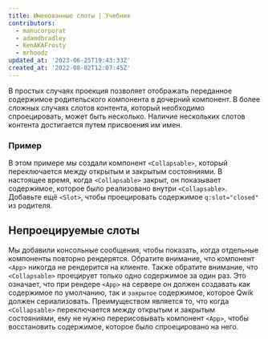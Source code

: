 ```yaml
---
title: Именованные слоты | Учебник
contributors:
  - manucorporat
  - adamdbradley
  - KenAKAFrosty
  - mrhoodz
updated_at: '2023-06-25T19:43:33Z'
created_at: '2022-08-02T12:07:45Z'
---
```


В простых случаях проекция позволяет отображать переданное содержимое родительского компонента в дочерний компонент. В более сложных случаях слотов контента, который необходимо спроецировать, может быть несколько. Наличие нескольких слотов контента достигается путем присвоения им имен.

### Пример

В этом примере мы создали компонент `<Collapsable>`, который переключается между открытым и закрытым состояниями. В настоящее время, когда `<Collapsable>` закрыт, он показывает содержимое, которое было реализовано внутри `<Collapsable>`. Добавьте ещё `<Slot>`, чтобы проецировать содержимое `q:slot="closed"` из родителя.

## Непроецируемые слоты

Мы добавили консольные сообщения, чтобы показать, когда отдельные компоненты повторно рендерятся. Обратите внимание, что компонент `<App>` никогда не рендерится на клиенте. Также обратите внимание, что `<Collapsable>` проецирует только одно содержимое за один раз. Это означает, что при рендере `<App>` на сервере он должен создавать как содержимое по умолчанию, так и `закрытое` содержимое, которое Qwik должен сериализовать. Преимуществом является то, что когда `<Collapsable>` переключается между открытым и закрытым состояниями, ему не нужно перерисовывать компонент `<App>`, чтобы восстановить содержимое, которое было спроецировано на него.
